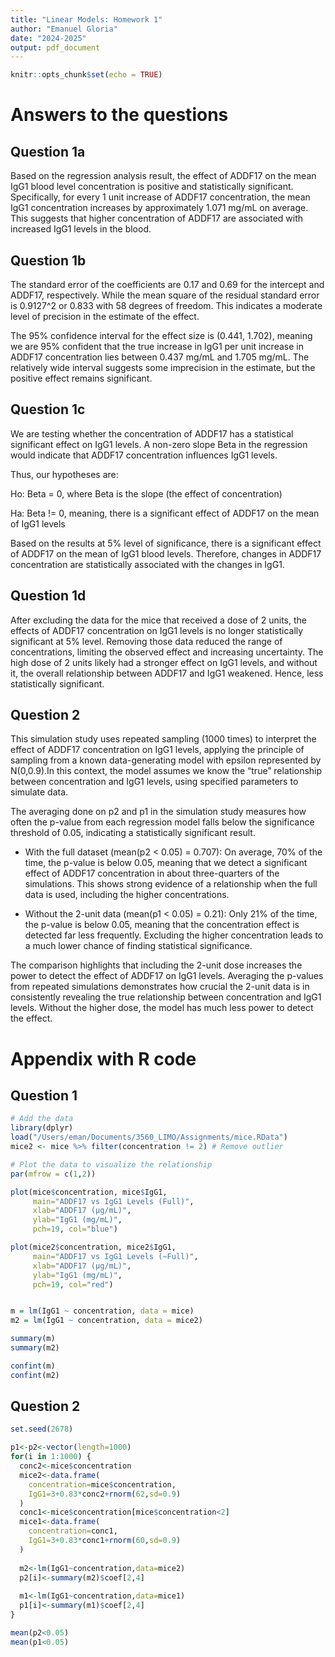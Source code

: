 ```yaml
---
title: "Linear Models: Homework 1"
author: "Emanuel Gloria"
date: "2024-2025"
output: pdf_document
---
```


```r
knitr::opts_chunk$set(echo = TRUE)
```

# Answers to the questions

## Question 1a

Based on the regression analysis result, the effect of ADDF17 on the mean IgG1 blood level concentration is positive and statistically significant. Specifically, for every 1 unit increase of ADDF17 concentration, the mean IgG1 concentration increases by approximately 1.071 mg/mL on average. This suggests that higher concentration of ADDF17 are associated with increased IgG1 levels in the blood.

## Question 1b

The standard error of the coefficients are 0.17 and 0.69 for the intercept and ADDF17, respectively. While the mean square of the residual standard error is 0.9127\^2 or 0.833 with 58 degrees of freedom. This indicates a moderate level of precision in the estimate of the effect.

The 95% confidence interval for the effect size is (0.441, 1.702), meaning we are 95% confident that the true increase in IgG1 per unit increase in ADDF17 concentration lies between 0.437 mg/mL and 1.705 mg/mL. The relatively wide interval suggests some imprecision in the estimate, but the positive effect remains significant.

## Question 1c

We are testing whether the concentration of ADDF17 has a statistical significant effect on IgG1 levels. A non-zero slope Beta in the regression would indicate that ADDF17 concentration influences IgG1 levels.

Thus, our hypotheses are:

Ho: Beta = 0, where Beta is the slope (the effect of concentration)

Ha: Beta != 0, meaning, there is a significant effect of ADDF17 on the mean of IgG1 levels

Based on the results at 5% level of significance, there is a significant effect of ADDF17 on the mean of IgG1 blood levels. Therefore, changes in ADDF17 concentration are statistically associated with the changes in IgG1.

## Question 1d

After excluding the data for the mice that received a dose of 2 units, the effects of ADDF17 concentration on IgG1 levels is no longer statistically significant at 5% level. Removing those data reduced the range of concentrations, limiting the observed effect and increasing uncertainty. The high dose of 2 units likely had a stronger effect on IgG1 levels, and without it, the overall relationship between ADDF17 and IgG1 weakened. Hence, less statistically significant.

## Question 2

This simulation study uses repeated sampling (1000 times) to interpret the effect of ADDF17 concentration on IgG1 levels, applying the principle of sampling from a known data-generating model with epsilon represented by N(0,0.9).In this context, the model assumes we know the "true" relationship between concentration and IgG1 levels, using specified parameters to simulate data.

The averaging done on p2 and p1 in the simulation study measures how often the p-value from each regression model falls below the significance threshold of 0.05, indicating a statistically significant result. 

- With the full dataset (mean(p2 < 0.05) = 0.707): On average, 70% of the time, the p-value is below 0.05, meaning that we detect a significant effect of ADDF17 concentration in about three-quarters of the simulations. This shows strong evidence of a relationship when the full data is used, including the higher concentrations.

- Without the 2-unit data (mean(p1 < 0.05) = 0.21): Only 21% of the time, the p-value is below 0.05, meaning that the concentration effect is detected far less frequently. Excluding the higher concentration leads to a much lower chance of finding statistical significance.

The comparison highlights that including the 2-unit dose increases the power to detect the effect of ADDF17 on IgG1 levels. Averaging the p-values from repeated simulations demonstrates how crucial the 2-unit data is in consistently revealing the true relationship between concentration and IgG1 levels. Without the higher dose, the model has much less power to detect the effect.

\newpage

# Appendix with R code

## Question 1

```r
# Add the data
library(dplyr)
load("/Users/eman/Documents/3560_LIMO/Assignments/mice.RData")
mice2 <- mice %>% filter(concentration != 2) # Remove outlier

# Plot the data to visualize the relationship
par(mfrow = c(1,2))

plot(mice$concentration, mice$IgG1, 
     main="ADDF17 vs IgG1 Levels (Full)",
     xlab="ADDF17 (µg/mL)", 
     ylab="IgG1 (mg/mL)",
     pch=19, col="blue")

plot(mice2$concentration, mice2$IgG1, 
     main="ADDF17 vs IgG1 Levels (~Full)",
     xlab="ADDF17 (µg/mL)", 
     ylab="IgG1 (mg/mL)",
     pch=19, col="red")


m = lm(IgG1 ~ concentration, data = mice)
m2 = lm(IgG1 ~ concentration, data = mice2)

summary(m)
summary(m2)

confint(m)
confint(m2)
```

## Question 2

```r
set.seed(2678)

p1<-p2<-vector(length=1000)
for(i in 1:1000) {
  conc2<-mice$concentration
  mice2<-data.frame(
    concentration=mice$concentration,
    IgG1=3+0.83*conc2+rnorm(62,sd=0.9)
  )
  conc1<-mice$concentration[mice$concentration<2]
  mice1<-data.frame(
    concentration=conc1,
    IgG1=3+0.83*conc1+rnorm(60,sd=0.9)
  )
  
  m2<-lm(IgG1~concentration,data=mice2)
  p2[i]<-summary(m2)$coef[2,4]      
  
  m1<-lm(IgG1~concentration,data=mice1)
  p1[i]<-summary(m1)$coef[2,4]      
}

mean(p2<0.05)
mean(p1<0.05)
```

